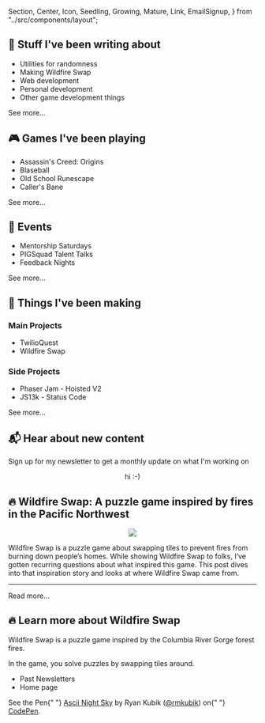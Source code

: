   Section,
  Center,
  Icon,
  Seedling,
  Growing,
  Mature,
  Link,
  EmailSignup,
} from "../src/components/layout";

<Section area="writing" color="lightpink">


## <Icon>📝</Icon> Stuff I've been writing about

- Utilities for randomness <Seedling/>
- Making Wildfire Swap <Growing/>
- Web development <Mature/>
- Personal development <Growing/>
- Other game development things <Seedling/>

<Link to="/">See more...</Link>

</Section>
<Section area="playing" color="lightgreen">


## <Icon>🎮</Icon> Games I've been playing

- Assassin's Creed: Origins
- Blaseball
- Old School Runescape
- Caller's Bane

<Link to="/">See more...</Link>

</Section>
<Section area="a"></Section>
<Section area="b" color="black"></Section>
<Section area="c"></Section>
<Section area="events" color="lightsalmon">


## <Icon>📅</Icon> Events

- Mentorship Saturdays
- PIGSquad Talent Talks
- Feedback Nights

<Link to="/">See more...</Link>

</Section>
<Section area="making" color="lightskyblue">


## <Icon>🔨</Icon> Things I've been making

### Main Projects

- TwilioQuest
- Wildfire Swap

### Side Projects

- Phaser Jam - Hoisted V2
- JS13k - Status Code

<Link to="/">See more...</Link>

</Section>
<Section area="mailing-list" color="lavender">


## <Icon>📬</Icon> Hear about new content

Sign up for my newsletter to get a monthly update on what I'm working on

<EmailSignup />
</Section>
<Section area="hello" color="black"></Section>
<Section area="game">
  <Center>
    <p>hi :-)</p>
  </Center>
</Section>
<Section area="wildfire-featured">


## <Icon>🔥</Icon> Wildfire Swap: A puzzle game inspired by fires in the Pacific Northwest

<Center>
  <img src="https://ryankubik.com/blog/static/4625c2b5947636670e57c4083152b5bc/b06ae/wildfire-title-with-logo-trimmed.png" />
</Center>

Wildfire Swap is a puzzle game about swapping tiles to prevent fires from burning down people’s homes. While showing Wildfire Swap to folks, I’ve gotten recurring questions about what inspired this game. This post dives into that inspiration story and looks at where Wildfire Swap came from.

<hr />

<Link to="https://ryankubik.com/blog/wildfire-swap-inspiration/">
  Read more...
</Link>

</Section>
<Section area="wildfire-more" color="lightsalmon">


## <Icon>🔥</Icon> Learn more about Wildfire Swap

Wildfire Swap is a puzzle game inspired by the Columbia River Gorge forest fires.

In the game, you solve puzzles by swapping tiles around.

- Past Newsletters
- Home page

</Section>
<Section area="stars">
  <p
    className="codepen"
    data-height="265"
    data-theme-id="light"
    data-default-tab="result"
    data-user="rmkubik"
    data-slug-hash="bMZBMw"
    data-pen-title="Ascii Night Sky"
  >
    <span>
      See the Pen{" "}
      <a href="https://codepen.io/rmkubik/pen/bMZBMw">Ascii Night Sky</a> by
      Ryan Kubik (<a href="https://codepen.io/rmkubik">@rmkubik</a>) on{" "}
      <a href="https://codepen.io">CodePen</a>.
    </span>
  </p>
</Section>

